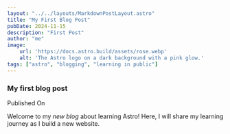 ```yaml
---
layout: "../../layouts/MarkdownPostLayout.astro"
title: "My First Blog Post"
pubDate: 2024-11-15
description: "First Post"
author: "me"
image:
    url: 'https://docs.astro.build/assets/rose.webp'
    alt: 'The Astro logo on a dark background with a pink glow.'
tags: ["astro", "blogging", "learning in public"]
---
```


### My first blog post

Published On

Welcome to my _new blog_ about learning Astro! Here, I will share my learning journey as I build a new website.